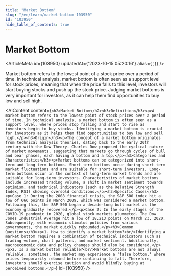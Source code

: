 ```yaml
---
title: "Market Bottom"
slug: "/en/learn/market-bottom-103950"
id: "103950"
hide_table_of_contents: true
---
```



# Market Bottom

<ArticleMeta id={103950} updatedAt={'2023-10-15 05:20:16'} alias={`[]`} />
<div className='border-solid border-b border-t-0 my-4 border-[var(--ifm-color-gray-300)]' />

Market bottom refers to the lowest point of a stock price over a period of time. In technical analysis, market bottom is often seen as a support level for stock prices, meaning that when the price falls to this level, investors will start buying stocks and push up the stock price. Judging market bottoms is very important for investors, as it can help them find opportunities to buy low and sell high.

<AIContent content={`<h2>Market Bottom</h2><h3>Definition</h3><p>A market bottom refers to the lowest point of stock prices over a period of time. In technical analysis, a market bottom is often seen as a support level, where prices stop falling and start to rise as investors begin to buy stocks. Identifying a market bottom is crucial for investors as it helps them find opportunities to buy low and sell high.</p><h3>Origin</h3><p>The concept of a market bottom originates from technical analysis theories, dating back to the early 20th century with the Dow Theory. Charles Dow proposed the cyclical nature of market movements, suggesting that markets go through cycles of bull and bear phases, each having a bottom and a top.</p><h3>Categories and Characteristics</h3><p>Market bottoms can be categorized into short-term and long-term bottoms. Short-term bottoms occur during short-term market fluctuations and are suitable for short-term investors. Long-term bottoms occur in the context of long-term market trends and are suitable for long-term investors. Characteristics of market bottoms include increased trading volume, a shift in market sentiment towards optimism, and technical indicators (such as the Relative Strength Index, RSI) showing oversold conditions.</p><h3>Specific Cases</h3><p>Case 1: During the 2008 financial crisis, the S&P 500 index hit a low of 666 points in March 2009, which was considered a market bottom. Following this, the S&P 500 began a decade-long bull market as the economy gradually recovered.</p><p>Case 2: In the early stages of the COVID-19 pandemic in 2020, global stock markets plummeted. The Dow Jones Industrial Average hit a low of 18,213 points on March 23, 2020. Subsequently, with economic stimulus policies from various governments, the market quickly rebounded.</p><h3>Common Questions</h3><p>1. How to identify a market bottom?<br/>Identifying a market bottom requires a combination of technical indicators such as trading volume, chart patterns, and market sentiment. Additionally, macroeconomic data and policy changes should also be considered.</p><p>2. Is a market bottom reliable?<br/>Market bottoms are not always reliable; sometimes, the market may experience a 'false bottom,' where prices temporarily rebound before continuing to fall. Therefore, investors should exercise caution and avoid blindly buying at perceived bottoms.</p>`} id={103950} />
